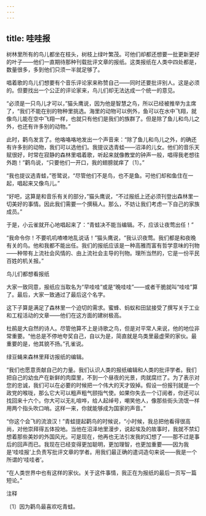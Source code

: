 ```yaml
---
---
---
```

title: 哇哇报
---



树林里所有的鸟儿都坐在枝头，树枝上绿叶繁茂。可他们却都还想要一批更新更好的叶子——他们一直期待那种刊载批评文章的报纸。这类报纸在人类中四处都是，数量很多，多到他们只须一半就足够了。

唱着歌的鸟儿们想要有个音乐评论家来称赞自己——同时还要批评别人。这是必须的。但要找出一个公正的评论家来，鸟儿们却无法达成一个统一的意见。

“必须是一只鸟儿才可以，”猫头鹰说，因为他是智慧之鸟，所以已经被推举为主席了，“我们不能在别的物种里挑选。海里的动物可以例外，鱼可以在水中飞翔，就像鸟儿能在空中飞翔一样，也就只有他们是我们的族群了。但是除了鱼儿和鸟儿之外，也还有许多别的动物。”

此时，鹳鸟发言了。他咯咯咯地发出一个声音来：“除了鱼儿和鸟儿之外，的确还有许多别的动物，我们可以选他们。我提议选青蛙——沼泽的儿女。他们的音乐天赋很好，时常在寂静的森林里唱着歌，听起来就像教堂的钟声一般，唱得我老想往外跑！”鹳鸟说，“只要他们一开口，我的翅膀就痒了〔1〕。”

“我也提议选青蛙，”苍鹭说，“尽管他们不是鸟，也不是鱼。可他们却和鱼住在一起，唱起来又像鸟儿。”

“好吧，这算是和音乐有关的部分，”猫头鹰说，“不过报纸上还必须刊登出森林里一切美好的事情。因此我们需要一个撰稿人。那么，不妨让我们考虑一下自己的家族成员。”

于是，小云雀就开心地唱起来了：“青蛙决不能当编辑。不，应该让夜莺出任！”

“我命令你！不要叽叽喳喳地乱说话！”猫头鹰说，“我认识夜莺。我们都是和夜晚有关的鸟。他和我都不能出任。我们的报纸应该是一种高雅而富有哲学意味的刊物——种带有上流社会风情的、由上流社会主导的刊物。理所当然的，它是一份平民百姓的机关报。”



鸟儿们都想看报纸

大家一致同意，报纸应当取名为“早哇哇”或是“晚哇哇”——或者干脆就叫“哇哇”算了。最后，大家一致通过了最后这个名字。

这下子算是满足了森林里一个迫切的需求。蜜蜂、蚂蚁和田鼠接受了撰写关于工业和工程活动的文章——他们在这方面的建树极高。

杜鹃是大自然的诗人。尽管他算不上是诗歌之鸟，但是对平常人来说，他的地位非常重要。“他总是不停地夸奖自己，自以为是，简直就是鸟类里最虚荣的家伙。最重要的是，他其貌不扬。”孔雀说。

绿豆蝇来森林里拜访报纸的编辑。

“我们也愿意贡献自己的力量。我们认识人类的报纸编辑和人类的批评学者。我们把自己的幼虫产在新鲜的肉糜里，不到一个昼夜的光景，肉就腐烂了。为了表示对您的忠诚，我们可以在必要的时候把一个伟大的天才毁掉。假设一份报刊就是一个政党的喉咙，那么它大可以粗声粗气颐指气使。如果你失去一个订阅者，你还可以找回来十六个。你大可以无礼喧哗，给人起绰号，嘲笑他人，像那些街头流氓一样用两个指头吹口哨。这样一来，你就能够成为国家的声音。”

“你这个会飞的流浪汉！”青蛙提起鹳鸟的时候说，“小时候，我总把他看得很高尚，对他崇拜得五体投地。当他在沼泽地里漫步，说起埃及的故事时，我就不禁幻想着那些美妙的外国风光。可是现在，他再也无法引发我的幻想了——那不过是事后的回声而已。我现在已经变得更加聪明，更加理智，也更加重要——因为我是‘哇哇报’上负责写批评文章的学者。用我们最正确的遣词造句来说——我是一个所谓的‘哇哇者’。

“在人类世界中也有这样的家伙。关于这件事情，我正在为报纸的最后一页写一篇短论。”

注释

〔1〕因为鹳鸟最喜欢吃青蛙。